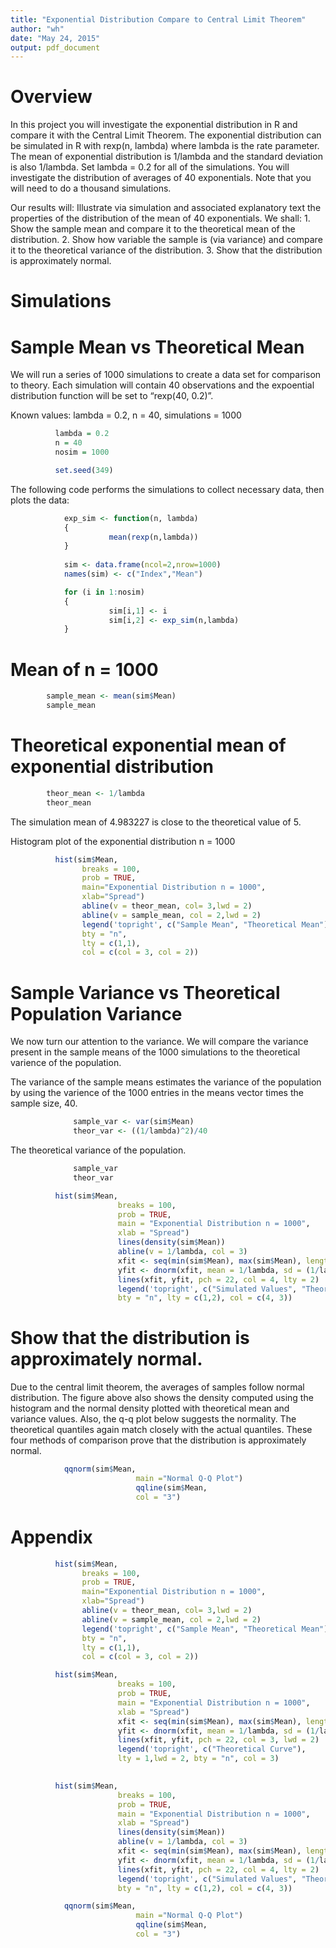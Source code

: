 ```yaml
---
title: "Exponential Distribution Compare to Central Limit Theorem"
author: "wh"
date: "May 24, 2015"
output: pdf_document
---
```


# Overview
In this project you will investigate the exponential distribution in R and compare it with the 
Central Limit Theorem. The exponential distribution can be simulated in R with rexp(n, lambda) 
where lambda is the rate parameter. The mean of exponential distribution is 1/lambda and the 
standard deviation is also 1/lambda. Set lambda = 0.2 for all of the simulations. You will investigate 
the distribution of averages of 40 exponentials. Note that you will need to do a thousand simulations.

Our results will: Illustrate via simulation and associated explanatory text the properties of the distribution of the mean of 40 exponentials. We shall:
       1. Show the sample mean and compare it to the theoretical mean of the distribution.
       2. Show how variable the sample is (via variance) and compare it to the theoretical variance of the distribution.
       3. Show that the distribution is approximately normal.
       
# Simulations

# Sample Mean vs Theoretical Mean
We will run a series of 1000 simulations to create a data set for comparison to theory. Each simulation will contain 40 observations and the expoential distribution function will be set to “rexp(40, 0.2)”.

Known values: lambda = 0.2, n = 40, simulations = 1000
```r
          lambda = 0.2
          n = 40 
          nosim = 1000

          set.seed(349)
```

The following code performs the simulations to collect necessary data, then plots the data:
```r
            exp_sim <- function(n, lambda)
            {
                      mean(rexp(n,lambda))
            }
            
            sim <- data.frame(ncol=2,nrow=1000)
            names(sim) <- c("Index","Mean")

            for (i in 1:nosim)
            {
                      sim[i,1] <- i
                      sim[i,2] <- exp_sim(n,lambda)
            }
```

# Mean of n = 1000
```r
        sample_mean <- mean(sim$Mean)
        sample_mean
```

# Theoretical exponential mean of exponential distribution
```r
        theor_mean <- 1/lambda
        theor_mean
```

The simulation mean of 4.983227 is close to the theoretical value of 5. 

Histogram plot of the exponential distribution n = 1000
```r

          hist(sim$Mean, 
                breaks = 100, 
                prob = TRUE, 
                main="Exponential Distribution n = 1000", 
                xlab="Spread")
                abline(v = theor_mean, col= 3,lwd = 2)
                abline(v = sample_mean, col = 2,lwd = 2)
                legend('topright', c("Sample Mean", "Theoretical Mean"), 
                bty = "n",       
                lty = c(1,1), 
                col = c(col = 3, col = 2))

```

# Sample Variance vs Theoretical Population Variance
We now turn our attention to the variance. We will compare the variance present in the sample means of the 1000 simulations to the theoretical varience of the population.

The variance of the sample means estimates the variance of the population by using the varience of the 1000 entries in the means vector times the sample size, 40.
```r

              sample_var <- var(sim$Mean)
              theor_var <- ((1/lambda)^2)/40

```

The theoretical variance of the population.
```r

              sample_var
              theor_var

```


```r

          hist(sim$Mean, 
                        breaks = 100, 
                        prob = TRUE, 
                        main = "Exponential Distribution n = 1000", 
                        xlab = "Spread")
                        lines(density(sim$Mean))
                        abline(v = 1/lambda, col = 3)
                        xfit <- seq(min(sim$Mean), max(sim$Mean), length = 100)
                        yfit <- dnorm(xfit, mean = 1/lambda, sd = (1/lambda/sqrt(40)))
                        lines(xfit, yfit, pch = 22, col = 4, lty = 2)
                        legend('topright', c("Simulated Values", "Theoretical Values"), 
                        bty = "n", lty = c(1,2), col = c(4, 3))

```

# Show that the distribution is approximately normal.
Due to the central limit theorem, the averages of samples follow normal distribution. The figure above also shows the density computed using the histogram and the normal density plotted with theoretical mean and variance values. Also, the q-q plot below suggests the normality. The theoretical quantiles again match closely with the actual quantiles. These four methods of comparison prove that the distribution is approximately normal.

```r

            qqnorm(sim$Mean, 
                            main ="Normal Q-Q Plot")
                            qqline(sim$Mean, 
                            col = "3")

```

# Appendix

```r

          hist(sim$Mean, 
                breaks = 100, 
                prob = TRUE, 
                main="Exponential Distribution n = 1000", 
                xlab="Spread")
                abline(v = theor_mean, col= 3,lwd = 2)
                abline(v = sample_mean, col = 2,lwd = 2)
                legend('topright', c("Sample Mean", "Theoretical Mean"), 
                bty = "n",       
                lty = c(1,1), 
                col = c(col = 3, col = 2))

```

```r

          hist(sim$Mean, 
                        breaks = 100, 
                        prob = TRUE, 
                        main = "Exponential Distribution n = 1000", 
                        xlab = "Spread")
                        xfit <- seq(min(sim$Mean), max(sim$Mean), length = 100)
                        yfit <- dnorm(xfit, mean = 1/lambda, sd = (1/lambda/sqrt(40)))
                        lines(xfit, yfit, pch = 22, col = 3, lwd = 2)
                        legend('topright', c("Theoretical Curve"), 
                        lty = 1,lwd = 2, bty = "n", col = 3)
      
```

```r

          hist(sim$Mean, 
                        breaks = 100, 
                        prob = TRUE, 
                        main = "Exponential Distribution n = 1000", 
                        xlab = "Spread")
                        lines(density(sim$Mean))
                        abline(v = 1/lambda, col = 3)
                        xfit <- seq(min(sim$Mean), max(sim$Mean), length = 100)
                        yfit <- dnorm(xfit, mean = 1/lambda, sd = (1/lambda/sqrt(40)))
                        lines(xfit, yfit, pch = 22, col = 4, lty = 2)
                        legend('topright', c("Simulated Values", "Theoretical Values"), 
                        bty = "n", lty = c(1,2), col = c(4, 3))

```

```r

            qqnorm(sim$Mean, 
                            main ="Normal Q-Q Plot")
                            qqline(sim$Mean, 
                            col = "3")

```